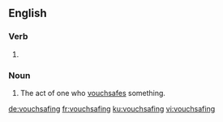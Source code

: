 ==English==

===Verb===
{{head|en|present participle}}

# {{present participle of|vouchsafe|lang=en|nocat=1}}

===Noun===
{{en-noun}}

# The act of one who [[vouchsafe]]s something.

[[de:vouchsafing]]
[[fr:vouchsafing]]
[[ku:vouchsafing]]
[[vi:vouchsafing]]